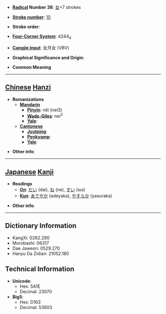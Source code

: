 * '''[[Wiktionary:Chinese radical index| Radical]] Number 38''': [[Wiktionary:Chinese radical index 女|女]]+7 strokes

* '''[[Wiktionary:Chinese total strokes index|Stroke number]]''': [[Wiktionary:Chinese total strokes index 10|10]]

* '''Stroke order''': 

* '''[[Wiktionary:Chinese four corner index|Four-Corner System]]''': 4244<sub>4</sub>

* '''[[Wiktionary:Chinese Cangjie index|Cangjie input]]''': 女月女 (VBV)

* '''Graphical Significance and Origin''': 

* '''Common Meaning'''

----

== [[Chinese]] [[Hanzi]] ==

* '''Romanizations'''
** '''[[Mandarin]]'''
*** '''[[Pinyin]]''': něi (nei3)
*** '''[[Wade-Giles]]''': nei<sup>3</sup>
*** '''[[Yale]]''': 
** '''[[Cantonese]]'''
*** '''[[Jyutping]]''':
*** '''[[Penkyamp]]''': 
*** '''[[Yale]]''': 

* '''Other info''': 

----

== [[Japanese]] [[Kanji]] ==

* '''Readings'''
** '''[[On]]''': [[だい]] (dai), [[ね]] (ne), [[すい]] (sui)
** '''[[Kun]]''': [[あでやか]] (adeyaka), [[やすらか]] (yasuraka)

* '''Other info''':  

----

== Dictionary Information ==

* KangXi: 0262.290
* Morobashi: 06317
* Dae Jaweon: 0529.270
* Hanyu Da Zidian: 21052.180

== Technical Information ==

* '''Unicode''':
** Hex: 5A1E
** Decimal: 23070
* '''Big5''':
** Hex: D163
** Decimal: 53603